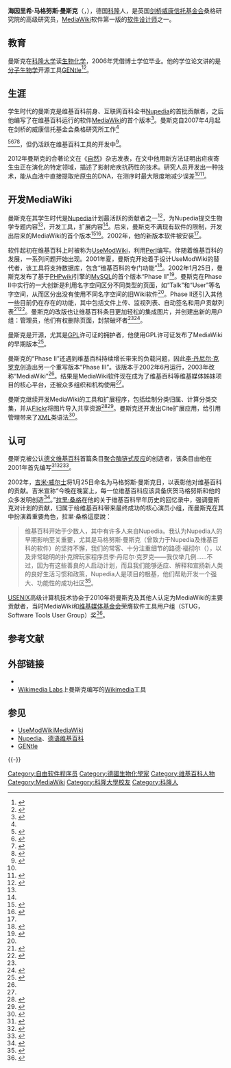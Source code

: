 {{NoteTA
|G1 = IT
}}
{{Infobox scientist
| name              = 海因里希·马格努斯·曼斯克<br />Heinrich Magnus Manske
| birth_name       = 
| native_name_lang  = 
| image             = Magnus_Manske_crop.jpg
| image_size        = 
| alt               = 
| caption           = 2015年於Wikidata活動的曼斯克
| birth_date        = {{Birth date and age|1974|05|24}}
| birth_place       = {{flag|West Germany}}[[科隆|科隆]]
| other_names       = 
| residence         = 
| citizenship       = 
| nationality       =  {{flaglink|德国|人}}
| fields            = {{Plainlist|
* [[DNA测序|高通量测序]] 
* [[数据可视化|数据可视化]]
* [[疟疾|疟疾]]<ref name="googlescholar">{{GoogleScholar|kNry7pkAAAAJ}}</ref>}}
| workplaces        = {{Plainlist|
* [[惠康基金会|威康信托基金会]]桑格研究院
* [[维基媒体基金会|维基媒体基金会]]}}
| patrons           =
| alma_mater        = [[科隆大学|科隆大学]]
| thesis_title      = 《GENtle，一个自由的多功能分子生物学工具》（{{lang|en|''GENtle, a free multi-purpose molecular biology tool''}}）
| thesis_url        = http://kups.ub.uni-koeln.de/1907/
| thesis_year       = 2006
| doctoral_advisor  = {{Plainlist|
* 赫尔穆特·W·克莱因<br>（{{lang|de|Helmut W. Klein}}）
* 莎碧娜·沃芬施密特<br>（{{lang|en|Sabine Waffenschmidt}}）<ref name="magphd"/>}}
| academic_advisors = 
| doctoral_students = 
| notable_students  = 
| known_for         = {{Plainlist|
* [[GENtle|GENtle]]
* [[MediaWiki|MediaWiki]]
* [[Wikipedia:马格努斯·曼斯克日|马格努斯·曼斯克日]]}}
| influences        = 
| influenced        = 
| awards            = 
| signature         = 
| signature_alt     = 
| website           = {{Plainlist|
* {{URL|http://www.magnusmanske.de}}
* {{URL|https://twitter.com/MagnusManske}}
* {{URL|https://tools.wmflabs.org/magnustools}}
}}
| footnotes         = 
| spouse            = 
| children          = 
}}

'''海因里希·马格努斯·曼斯克'''（{{lang-de|Heinrich Magnus Manske}}，{{bd|1974年|5月24日}}），德国[[科隆|科隆]]人，是英国[[剑桥|剑桥]][[惠康基金会|威康信托基金会]]桑格研究院的高级研究员，[[MediaWiki|MediaWiki]]软件第一版的[[软件设计师|软件设计师]]之一。

== 教育 ==
曼斯克在[[科隆大学|科隆大学]]读[[生物化学|生物化学]]，2006年凭借博士学位毕业。他的学位论文讲的是[[分子生物学|分子生物学]]开源工具[[GENtle|GENtle]]<ref name="magphd">{{cite thesis |author=Magnus Manske |year=2006 |url=http://kups.ub.uni-koeln.de/1907/ |title=GENtle, a free multi-purpose molecular biology tool |publisher=University of Cologne |degree=PhD |access-date=2015-07-17 |archive-url=https://web.archive.org/web/20150407083730/http://kups.ub.uni-koeln.de/1907/ |archive-date=2015-04-07 |dead-url=yes }}</ref><ref>{{cite web |url=http://bioinformatics.knowledgeblog.org/2011/06/21/desktop-sequence-analysis-software-review/ |title=Desktop Sequence Analysis: software review |accessdate=2013-06-04 |date=2011-06-21 |author=Alastair Kerr |website=Bioinformatics Knowledge Blog |archive-url=https://web.archive.org/web/20130627164759/http://bioinformatics.knowledgeblog.org/2011/06/21/desktop-sequence-analysis-software-review/ |archive-date=2013-06-27 |dead-url=yes }}</ref>。

== 生涯 ==
学生时代的曼斯克是维基百科前身、互联网百科全书[[Nupedia|Nupedia]]的首批贡献者，之后他编写了在维基百科运行的软件[[MediaWiki|MediaWiki]]的首个版本<ref name=KS>{{cite news |url = http://www.ksta.de/ratgeber/der-wikipedia-pionier-aus-koeln,15189524,13249760.html |title=Der Wikipedia-Pionier aus Köln|date= 2008-02-02|accessdate=2013-06-22 |newspaper=Kölner Stadt-Anzeigerlanguage=de|trans_title=
The Wikipedia pioneer from Cologne|author=Claudia Lehnen}}</ref>。曼斯克自2007年4月起在剑桥的威康信托基金会桑格研究所工作<ref name="doi10.1038/nature11174">{{cite journal|url=http://www.nature.com/doifinder/10.1038/nature11174|pages=375–379|title=Analysis of Plasmodium falciparum diversity in natural infections by deep sequencing|journal=Nature|volume=487|issue=7407|author=Magnus Manske, Olivo Miotto, Susana Campino, Sarah Auburn, Jacob Almagro-Garcia, Gareth Maslen, Jack O’Brien, Abdoulaye Djimde, Ogobara Doumbo, Issaka Zongo, Jean-Bosco Ouedraogo, Pascal Michon, Ivo Mueller, Peter Siba, Alexis Nzila, Steffen Borrmann, Steven M. Kiara, Kevin Marsh, Hongying Jiang, Xin-Zhuan Su, Chanaki Amaratunga, Rick Fairhurst, Duong Socheat, Francois Nosten, Mallika Imwong, Nicholas J. White, Mandy Sanders, Elisa Anastasi, Dan Alcock, Eleanor Drury, Samuel Oyola, Michael A. Quail, Daniel J. Turner, Valentin Ruano-Rubio, Dushyanth Jyothi, Lucas Amenga-Etego, Christina Hubbart, Anna Jeffreys, Kate Rowlands, Colin Sutherland, Cally Roper, Valentina Mangano, David Modiano, John C. Tan, Michael T. Ferdig, Alfred Amambua-Ngwa, David J. Conway, Shannon Takala-Harrison, Christopher V. Plowe, Julian C. Rayner, Kirk A. Rockett, Taane G. Clark, Chris I. Newbold, Matthew Berriman, Bronwyn MacInnis, Dominic P. Kwiatkowski|doi=10.1038/nature11174}}</ref><ref>{{cite journal|title=LookSeq: A browser-based viewer for deep sequencing data|date=2009-11-01|doi=10.1101/gr.093443.109|language=en|journal=Genome Research|volume=19|issue=11|url=http://genome.cshlp.org/content/19/11/2125|pages=2125–2132|issn=1088-9051|accessdate=2018-04-03|author=Heinrich Magnus Manske, Dominic P. Kwiatkowski}}</ref><ref>{{cite journal|title=SNP-o-matic|journal=Bioinformatics|url=https://academic.oup.com/bioinformatics/article/25/18/2434/196368|date=2009-09-15|volume=25|issue=18|doi=10.1093/bioinformatics/btp403|pages=2434–2435|issn=1367-4803|language=en|accessdate=2018-04-03|author=Heinrich Magnus Manske, Dominic P. Kwiatkowski}}</ref><ref>{{cite journal|title=Drug-Resistant Genotypes and Multi-Clonality in Plasmodium falciparum Analysed by Direct Genome Sequencing from Peripheral Blood of Malaria Patients|doi=10.1371/journal.pone.0023204|url=http://journals.plos.org/plosone/article?id=10.1371/journal.pone.0023204|date=2011-08-11|journal=PLOS ONE|volume=6|issue=8|pages=e23204|issn=1932-6203|language=en|accessdate=2018-04-03|author=Timothy Robinson, Susana G. Campino, Sarah Auburn, Samuel A. Assefa, Spencer D. Polley, Magnus Manske, Bronwyn MacInnis, Kirk A. Rockett, Gareth L. Maslen, Mandy Sanders, Michael A. Quail, Peter L. Chiodini, Dominic P. Kwiatkowski, Taane G. Clark, Colin J. Sutherland}}</ref><ref>{{cite journal|title=Ten Simple Rules for Editing Wikipedia|doi=10.1371/journal.pcbi.1000941|url=http://journals.plos.org/ploscompbiol/article?id=10.1371/journal.pcbi.1000941|date=2010-09-30|journal=PLOS Computational Biology|volume=6|issue=9|pages=e1000941|issn=1553-7358|language=en|accessdate=2018-04-03|author=Darren W. Logan, Massimo Sandal, Paul P. Gardner, Magnus Manske, Alex Bateman}}</ref>，但仍活跃在维基百科工具的开发中<ref name=Magnus.de>{{cite web|url=http://magnusmanske.de/|title=Magnus Manske|accessdate=2013-06-04|archive-date=2013-06-13|archive-url=https://web.archive.org/web/20130613205422/http://magnusmanske.de/|dead-url=no}}</ref>。

2012年曼斯克的合著论文在《[[自然_(期刊)|自然]]》杂志发表，在文中他用新方法证明出疟疾寄生虫正在演化的特定领域，描述了影射疟疾抗药性的技术。研究人员开发出一种技术，能从血液中直接提取疟原虫的DNA，在测序时最大限度地减少误差<ref name="doi10.1038/nature11174" /><ref>{{cite news|title=DNA Research; Putting parasites on the world map|newspaper=China Weekly News|date=2012-01-26}}</ref>。

== 开发MediaWiki ==
曼斯克在其学生时代是[[Nupedia|Nupedia]]计划最活跃的贡献者之一<ref name=SpiegelJansson>{{cite news|author=Kurt Jansson |title=Zehn Jahre Wikipedia – Der kurze Sommer der Anarchie|work=Der Spiegel |url = http://einestages.spiegel.de/static/authoralbumbackground/19921/der_kurze_sommer_der_anarchie.html|date=2011-01-14}}</ref>，为Nupedia提交生物学专题内容<ref name=KS />，开发工具，扩展内容<ref name=Anderson />。后来，曼斯克不满现有软件的限制，开发出后来的MediaWiki的首个版本<ref name=Anderson>{{cite book |title=Wikipedia: The Company and Its Founders |url=https://archive.org/details/wikipediacompany0000ande |author=Jennifer Joline Anderson |publisher=ABDO |year=2011 |ISBN = 9781617148125 |page=[https://archive.org/details/wikipediacompany0000ande/page/44 44]}}</ref><ref name=Zeit>{{cite news |author=Torsten Kleinz |title=Neues Werkzeug soll Anfänger zur Wikipedia locken |work=Die Zeit |url = http://www.zeit.de/digital/internet/2011-12/visual-editor-testversion |date=2012-12-16}}</ref>。2002年，他的新版本软件被安装<ref name=SpiegelJansson />。

软件起初在维基百科上时被称为[[UseModWiki|UseModWiki]]，利用[[Perl|Perl]]编写。伴随着维基百科的发展，一系列问题开始出现。2001年夏，曼斯克开始着手设计UseModWiki的替代者，该工具将支持数据库，包含“维基百科的专门功能”<ref name=Sumana>{{cite book |url=http://www.aosabook.org/en/mediawiki.html |title=The Architecture of Open Source Applications |chapter=MediaWiki |author1=Sumana Harihareswara |author2=Guillaume Paumier |editor=Amy Brown |editor2=Greg Wilson |publisher=Kristian Hermansen |year=2012 |ISBN=9781105571817 |access-date=2015-07-17 |archive-date=2013-09-24 |archive-url=https://web.archive.org/web/20130924202227/http://aosabook.org/en/mediawiki.html |dead-url=no }}</ref>。2002年1月25日，曼斯克发布了基于[[PHP|PHP]]wiki引擎的[[MySQL|MySQL]]的首个版本“Phase II”<ref name=Kumar>{{cite news |title=Wiki Installation and Customization |author=Rajeev Kumar |url=http://ir.inflibnet.ac.in/handle/1944/990 |accessdate=2013-06-04 |archive-url=https://web.archive.org/web/20150721004201/http://ir.inflibnet.ac.in/handle/1944/990 |archive-date=2015-07-21 |dead-url=yes }}</ref>。曼斯克在Phase II中实行的一大创新是利用名字空间区分不同类型的页面，如“Talk”和“User”等名字空间，从而区分出没有使用不同名字空间的旧Wiki软件<ref name=Sumana />。Phase II还引入其他一些目前仍在存在的功能，其中包括文件上传、监视列表、自动签名和用户贡献列表<ref>{{cite web |url = http://en.wikipedia.org/w/index.php?title=Wikipedia:PHP_script_new_features&oldid=691 |title=Wikipedia:PHP script new features|date=2002-01-27|accessdate=2013-06-04}}</ref><ref>{{cite web |url = http://lists.wikimedia.org/pipermail/wikipedia-l/2002-January/001188.html |author=Magnus Manske|title=[Wikipedia-l] New features list|date=2002-01-27|accessdate=2013-06-04}}</ref>。曼斯克的改版也让维基百科条目更加轻松的集成图片，并创建出新的用户组：管理员，他们有权删除页面，封禁破坏者<ref name=SpiegelJansson /><ref>{{cite news|author=Erik Möller |title=Das Wiki-Prinzip|publisher=Heise online |url = http://www.heise.de/tp/artikel/14/14736/1.html |date=2003-05-09|language=de}}</ref>。

曼斯克是开源，尤其是[[GPL|GPL]]许可证的拥护者，他使用GPL许可证发布了MediaWiki的早期版本<ref>{{cite journal |author=N. A. Polukarova|title=The concept of open editing from the copyright viewpoint|journal=Automatic Documentation and Mathematical Linguistics|volume=41|issue=3 |pages=104–107|date=June 2007 |doi=10.3103/S0005105507030053 |ISSN = 1934-8371 |publisher=Allerton Press, Inc. |quote = 简单来说，尽管专用程序的开发人员利用他们的版权剥夺大多数用户的自由，但包括上文提到的马格努斯·曼斯克在内的用户能使用这些权限保证用户的自由。（In simpler words, while the developers of proprietary programs use their copyrights to deprive most of the users of most of their freedoms, GPL adherents, including above-mentioned Magnus Manske, use these privileges to guarantee these freedoms to users.）}}</ref>。

曼斯克的“Phase II”还遇到维基百科持续增长带来的负载问题，因此[[李·丹尼尔·克罗克|李·丹尼尔·克罗克]]创造出另一个重写版本“Phase III”。该版本于2002年6月运行，2003年改称“MediaWiki”<ref name=Kumar/>。结果是MediaWiki软件现在成为了维基百科等维基媒体姊妹项目的核心平台，还被众多组织和机构使用<ref name=Kumar/>。

曼斯克继续开发MediaWiki的工具和扩展程序，包括绘制分类归属、计算分类交集，并从[[Flickr|Flickr]]将图片导入共享资源<ref>{{cite web |url = https://toolserver.org/~magnus/ |title = Magnus' toys'n'tools |accessdate=2013-06-04}}</ref><ref>{{cite web |url=http://tools.wmflabs.org/magnustools/|title=Magnus' tools on wmflabs|accessdate=2013-06-04}}</ref>。曼斯克还开发出Cite扩展应用，给引用管理带来了[[XML|XML]]类语法<ref>{{cite conference |url=http://www.aifb.kit.edu/images/4/46/Websci09wikipedia.pdf |title=Introducing new features to Wikipedia|author1=Mathias Schindler |author2=Denny Vrandečić |accessdate=2013-06-04|date=2009-03|editor1=Jim Hendler|editor2=Helen Margetts |booktitle=Proceedings of the First International Conference on Web Sciences WebSci09 |location=Athens, Greece}}</ref>。

== 认可 ==
曼斯克被公认[[德文维基百科|德文维基百科]]首篇条目[[聚合酶链式反应|聚合酶链式反应]]的创造者，该条目由他在2001年首先编写<ref>{{cite news|title=German Wikipedia reaches landmark millionth entry|journal=Deutsche Welle |url=http://www.dw.de/german-wikipedia-reaches-landmark-millionth-entry/a-5064273|date=2009-12-28|language=de}}</ref><ref>{{cite news |author=dpa/mos|title=Deutsche Wikipedia erreicht eine Million Einträge|work=Die Zeit |url = http://www.welt.de/wirtschaft/webwelt/article5655970/Deutsche-Wikipedia-erreicht-eine-Million-Eintraege.html|date=2009-12-28|language=de}}</ref><ref>{{cite news|author=Achim Sawall|title=Deutschsprachige Wikipedia erreicht die Millionenmarke |publisher=golem.de |url = http://www.golem.de/0912/72088.html|date=2009-12-28 |language=de}}</ref>。

2002年，[[吉米·威尔士|吉米·威尔士]]将1月25日命名为马格努斯·曼斯克日，以表彰他对维基百科的贡献。吉米宣称“今晚在晚宴上，每一位维基百科应该具备庆贺马格努斯和他的众多发明创造<ref>{{cite web|url=http://lists.wikimedia.org/pipermail/wikipedia-l/2002-January/001164.html|title=[Wikipedia-l] Celebration|date=2002-01-25|accessdate=2013-06-04}}</ref>。”[[拉里·桑格|拉里·桑格]]在他的关于维基百科早年历史的回忆录中，强调曼斯克对计划的贡献，归属于给维基百科带来最终成功的核心演员小组，而曼斯克在其中扮演着重要角色，拉里·桑格這麼說：

<blockquote>维基百科开始于少数人，其中有许多人来自Nupedia。我认为Nupedia人的早期影响至关重要，尤其是马格努斯·曼斯克（曾致力于Nupedia及维基百科的软件）的坚持不懈，我们的常客、十分注重细节的路德·福彻尔（{{lang|en|Ruth Ifcher}}），以及非常聪明的扑克牌玩家程序员李·丹尼尔·克罗克——我仅举几例......不过，因为有这些善良的人启动计划，而且我们能够适应、解释和宣扬新人类的良好生活习惯和政策，Nupedia人是项目的根基，他们帮助开发一个强大、功能性的成功社区<ref>{{cite book|title=Open Sources 2.0: The Continuing Evolution|chapter=The Early History of Nupedia and Wikipedia: A Memoir|accessdate=23 June 2013|author=Larry Sanger|editors=Chris DiBona, Danese Cooper, and Mark Stone|publisher=O'Reilly Media|year=2008|isbn=9780596553890|page=317}}</ref>。</blockquote>

[[USENIX|USENIX]]高级计算机技术协会于2010年将曼斯克及其他人认定为MediaWiki的主要贡献者，当时MediaWiki和[[维基媒体基金会|维基媒体基金会]]荣膺软件工具用户组（STUG，Software Tools User Group）奖<ref>{{cite web|url=http://www.usenix.org/about/stug.html|title=STUG award|accessdate=2013-06-04|archive-date=2012-01-11|archive-url=https://web.archive.org/web/20120111115607/http://www.usenix.org/about/stug.html|dead-url=no}}</ref>。

== 参考文献 ==
{{Reflist|2}}

== 外部链接 ==
* {{cite book|author=Robert Zeschke|title=WikiHooks - Eine protoypenhafte Webhook Extension für MediaWiki|isbn=978-3-640-96452-9 |page=9 |language=de}}
* [http://tools.wmflabs.org/magnustools Wikimedia Labs]上曼斯克编写的[[Wikimedia|Wikimedia]]工具

== 参见 ==
{{Portal box|維基百科|自由软件|生物化学|德国|人物}}
* [[UseModWiki|UseModWiki]]{{to}}[[MediaWiki|MediaWiki]]
* [[Nupedia|Nupedia]]、[[德语维基百科|德语维基百科]]
* [[GENtle|GENtle]]

{{-}}
{{Wikipedia}}

{{Authority control}}

{{DEFAULTSORT:Manske, Magnus}}
[[Category:自由软件程序员|Category:自由软件程序员]]
[[Category:德國生物化學家|Category:德國生物化學家]]
[[Category:维基百科人物|Category:维基百科人物]]
[[Category:MediaWiki|Category:MediaWiki]]
[[Category:科隆大學校友|Category:科隆大學校友]]
[[Category:科隆人|Category:科隆人]]